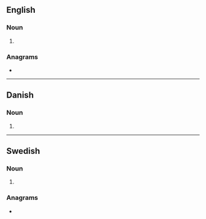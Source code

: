 {{also|Regents|régents}}
==English==

===Noun===
{{head|en|noun form}}

# {{plural of|en|regent}}

===Anagrams===
* {{anagrams|en|a=eegnrst|Sergent|Stegner|Stenger|gerents}}

----

==Danish==

===Noun===
{{head|da|noun form}}

# {{inflection of|da|regent||indef|gen|s}}

----

==Swedish==

===Noun===
{{head|sv|noun form}}

# {{sv-noun-form-indef-gen|regent}}

===Anagrams===
* {{anagrams|sv|a=eegnrst|regnets}}